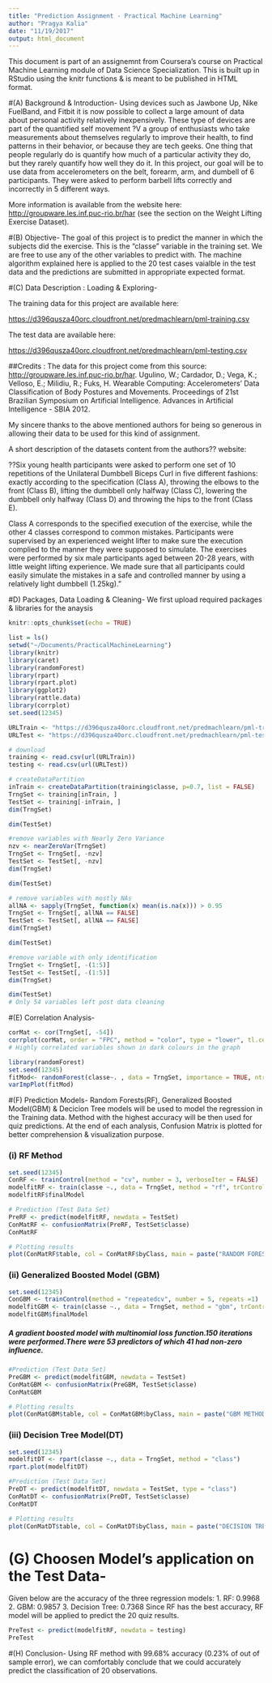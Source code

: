```yaml
---
title: "Prediction Assignment - Practical Machine Learning"
author: "Pragya Kalia"
date: "11/19/2017"
output: html_document
---
```

This document is part of an assignemnt from Coursera's course on Practical Machine Learning module of Data Science Specialization. This is built up in RStudio using the knitr functions & is meant to be published in HTML format. 

#(A) Background & Introduction-
Using devices such as Jawbone Up, Nike FuelBand, and Fitbit it is now possible to collect a large amount of data about personal activity relatively inexpensively. These type of devices are part of the quantified self movement ?V a group of enthusiasts who take measurements about themselves regularly to improve their health, to find patterns in their behavior, or because they are tech geeks. One thing that people regularly do is quantify how much of a particular activity they do, but they rarely quantify how well they do it. In this project, our goal will be to use data from accelerometers on the belt, forearm, arm, and dumbell of 6 participants. They were asked to perform barbell lifts correctly and incorrectly in 5 different ways. 

More information is available from the website here: <http://groupware.les.inf.puc-rio.br/har> (see the section on the Weight Lifting Exercise Dataset).

#(B) Objective-
The goal of this project is to predict the manner in which the subjects did the exercise. This is the "classe" variable in the training set. We are free to use any of the other variables to predict with. The machine algorithm explained here is applied to the 20 test cases vaialble in the test data and the predictions are submitted in appropriate expected format.

#(C) Data Description : Loading & Exploring-

The training data for this project are available here:

<https://d396qusza40orc.cloudfront.net/predmachlearn/pml-training.csv>

The test data are available here:

<https://d396qusza40orc.cloudfront.net/predmachlearn/pml-testing.csv>

##Credits : 
The data for this project come from this source: <http://groupware.les.inf.puc-rio.br/har>. 
Ugulino, W.; Cardador, D.; Vega, K.; Velloso, E.; Milidiu, R.; Fuks, H. Wearable Computing: Accelerometers' Data Classification of Body Postures and Movements. Proceedings of 21st Brazilian Symposium on Artificial Intelligence. Advances in Artificial Intelligence - SBIA 2012.  

My sincere thanks to the above mentioned authors for being so generous in allowing their data to be used for this kind of assignment.

A short description of the datasets content from the authors?? website:

??Six young health participants were asked to perform one set of 10 repetitions of the Unilateral Dumbbell Biceps Curl in five different fashions: exactly according to the specification (Class A), throwing the elbows to the front (Class B), lifting the dumbbell only halfway (Class C), lowering the dumbbell only halfway (Class D) and throwing the hips to the front (Class E).

Class A corresponds to the specified execution of the exercise, while the other 4 classes correspond to common mistakes. Participants were supervised by an experienced weight lifter to make sure the execution complied to the manner they were supposed to simulate. The exercises were performed by six male participants aged between 20-28 years, with little weight lifting experience. We made sure that all participants could easily simulate the mistakes in a safe and controlled manner by using a relatively light dumbbell (1.25kg)."

#D) Packages, Data Loading & Cleaning-
We first upload required packages & libraries for the anaysis

```r
knitr::opts_chunk$set(echo = TRUE)
```

```r
list = ls()
setwd("~/Documents/PracticalMachineLearning")
library(knitr)
library(caret)
library(randomForest)
library(rpart)
library(rpart.plot)
library(ggplot2)
library(rattle.data)
library(corrplot)
set.seed(12345)
```

```r

URLTrain <- "https://d396qusza40orc.cloudfront.net/predmachlearn/pml-training.csv"
URLTest <- "https://d396qusza40orc.cloudfront.net/predmachlearn/pml-testing.csv"

# download
training <- read.csv(url(URLTrain))
testing <- read.csv(url(URLTest))

# createDataPartition
inTrain <- createDataPartition(training$classe, p=0.7, list = FALSE)
TrngSet <- training[inTrain, ]
TestSet <- training[-inTrain, ]
dim(TrngSet)
```

```r
dim(TestSet)
```

```r
#remove variables with Nearly Zero Variance
nzv <- nearZeroVar(TrngSet)
TrngSet <- TrngSet[, -nzv]
TestSet <- TestSet[, -nzv]
dim(TrngSet)
```

```r
dim(TestSet)
```

```r
# remove variables with mostly NAs
allNA <- sapply(TrngSet, function(x) mean(is.na(x))) > 0.95
TrngSet <- TrngSet[, allNA == FALSE]
TestSet <- TestSet[, allNA == FALSE]
dim(TrngSet)
```

```r
dim(TestSet)
```

```r
#remove variable with only identification
TrngSet <- TrngSet[, -(1:5)]
TestSet <- TestSet[, -(1:5)]
dim(TrngSet)
```

```r
dim(TestSet)
# Only 54 variables left post data cleaning
```

#(E) Correlation Analysis-
```r
corMat <- cor(TrngSet[, -54])
corrplot(corMat, order = "FPC", method = "color", type = "lower", tl.cex = 0.8, tl.col = rgb(0, 0, 0))
# Highly correlated variables shown in dark colours in the graph
```

```r
library(randomForest)
set.seed(12345)
fitMod<- randomForest(classe~. , data = TrngSet, importance = TRUE, ntree = 100)
varImpPlot(fitMod)
```

#(F) Prediction Models-
Random Forests(RF), Generalized Boosted Model(GBM) & Decicion Tree models will be used to model the regression in the Training data. Method with the highest accuracy will be then used for quiz  predictions. At the end of each analysis, Confusion Matrix is plotted for better comprehension & visualization purpose.

### (i) RF Method
```r
set.seed(12345)
ConRF <- trainControl(method = "cv", number = 3, verboseIter = FALSE)
modelfitRF <- train(classe ~., data = TrngSet, method = "rf", trControl = ConRF)
modelfitRF$finalModel
```

```r
# Prediction (Test Data Set)
PreRF <- predict(modelfitRF, newdata = TestSet)
ConMatRF <- confusionMatrix(PreRF, TestSet$classe)
ConMatRF
```

```r
# Plotting results
plot(ConMatRF$table, col = ConMatRF$byClass, main = paste("RANDOM FOREST METHOD : ACCURACY =", round(ConMatRF$overall['Accuracy'], 4)))
```

### (ii) Generalized Boosted Model (GBM)
```r
set.seed(12345)
ConGBM <- trainControl(method = "repeatedcv", number = 5, repeats =1)
modelfitGBM <- train(classe ~., data = TrngSet, method = "gbm", trControl = ConGBM, verbose = FALSE)
modelfitGBM$finalModel
```
##### A gradient boosted model with multinomial loss function.150 iterations were performed.There were 53 predictors of which 41 had non-zero influence.

```r
#Prediction (Test Data Set)
PreGBM <- predict(modelfitGBM, newdata = TestSet)
ConMatGBM <- confusionMatrix(PreGBM, TestSet$classe)
ConMatGBM
```

```r
# Plotting results
plot(ConMatGBM$table, col = ConMatGBM$byClass, main = paste("GBM METHOD : ACCURACY =", round(ConMatGBM$overall['Accuracy'], 4)))
```

### (iii) Decision Tree Model(DT)
```r
set.seed(12345)
modelfitDT <- rpart(classe ~., data = TrngSet, method = "class")
rpart.plot(modelfitDT)
```

```r
#Prediction (Test Data Set)
PreDT <- predict(modelfitDT, newdata = TestSet, type = "class")
ConMatDT <- confusionMatrix(PreDT, TestSet$classe)
ConMatDT
```

```r
# Plotting results
plot(ConMatDT$table, col = ConMatDT$byClass, main = paste("DECISION TREE METHOD : ACCURACY =", round(ConMatDT$overall['Accuracy'], 4)))
```

# (G) Choosen Model's application on the Test Data- 
Given below are the accuracy of the three regression models: 
1. RF: 0.9968 
2. GBM: 0.9857 
3. Decision Tree: 0.7368
Since RF has the best accuracy, RF model will be applied to predict the 20 quiz results.

```r
PreTest <- predict(modelfitRF, newdata = testing)
PreTest
```

#(H) Conclusion- 
Using RF method with 99.68% accuracy (0.23% of out of sample error), we can comfortably conclude that we could accurately predict the classification of 20 observations. 

